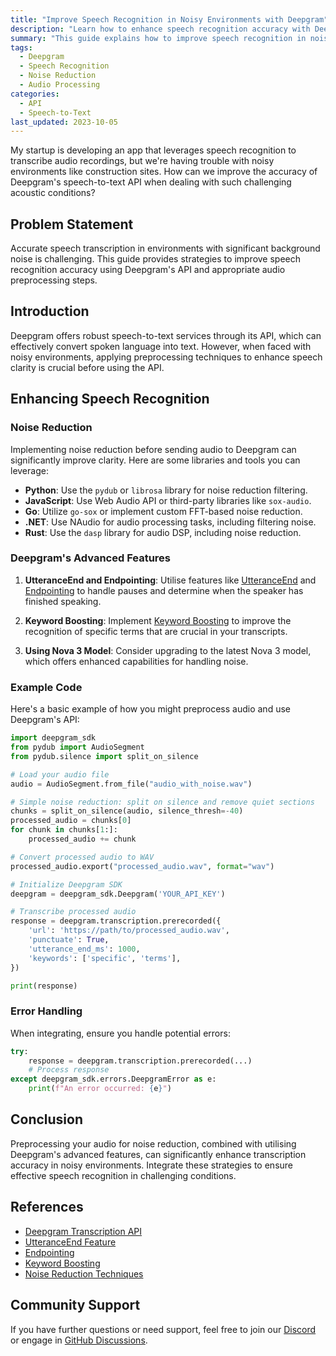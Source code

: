 ```yaml
---
title: "Improve Speech Recognition in Noisy Environments with Deepgram"
description: "Learn how to enhance speech recognition accuracy with Deepgram's API in noisy environments using advanced features and audio preprocessing techniques."
summary: "This guide explains how to improve speech recognition in noisy environments by using Deepgram's speech-to-text API alongside audio preprocessing techniques such as noise reduction and speaker diarisation to enhance speech clarity and accuracy."
tags: 
  - Deepgram
  - Speech Recognition
  - Noise Reduction
  - Audio Processing
categories: 
  - API
  - Speech-to-Text
last_updated: 2023-10-05
---
```


<CommunityQuestion>My startup is developing an app that leverages speech recognition to transcribe audio recordings, but we're having trouble with noisy environments like construction sites. How can we improve the accuracy of Deepgram's speech-to-text API when dealing with such challenging acoustic conditions?</CommunityQuestion>

## Problem Statement

Accurate speech transcription in environments with significant background noise is challenging. This guide provides strategies to improve speech recognition accuracy using Deepgram's API and appropriate audio preprocessing steps.

## Introduction

Deepgram offers robust speech-to-text services through its API, which can effectively convert spoken language into text. However, when faced with noisy environments, applying preprocessing techniques to enhance speech clarity is crucial before using the API.

## Enhancing Speech Recognition

### Noise Reduction

Implementing noise reduction before sending audio to Deepgram can significantly improve clarity. Here are some libraries and tools you can leverage:

- **Python**: Use the `pydub` or `librosa` library for noise reduction filtering.
- **JavaScript**: Use Web Audio API or third-party libraries like `sox-audio`.
- **Go**: Utilize `go-sox` or implement custom FFT-based noise reduction.
- **.NET**: Use NAudio for audio processing tasks, including filtering noise.
- **Rust**: Use the `dasp` library for audio DSP, including noise reduction.

### Deepgram's Advanced Features

1. **UtteranceEnd and Endpointing**: Utilise features like [UtteranceEnd](./docs/utterance-end) and [Endpointing](./docs/endpointing) to handle pauses and determine when the speaker has finished speaking.

2. **Keyword Boosting**: Implement [Keyword Boosting](./docs/keywords/) to improve the recognition of specific terms that are crucial in your transcripts.

3. **Using Nova 3 Model**: Consider upgrading to the latest Nova 3 model, which offers enhanced capabilities for handling noise.

### Example Code

Here's a basic example of how you might preprocess audio and use Deepgram's API:

```python
import deepgram_sdk
from pydub import AudioSegment
from pydub.silence import split_on_silence

# Load your audio file
audio = AudioSegment.from_file("audio_with_noise.wav")

# Simple noise reduction: split on silence and remove quiet sections
chunks = split_on_silence(audio, silence_thresh=-40)
processed_audio = chunks[0]
for chunk in chunks[1:]:
    processed_audio += chunk

# Convert processed audio to WAV
processed_audio.export("processed_audio.wav", format="wav")

# Initialize Deepgram SDK
deepgram = deepgram_sdk.Deepgram('YOUR_API_KEY')

# Transcribe processed audio
response = deepgram.transcription.prerecorded({
    'url': 'https://path/to/processed_audio.wav',
    'punctuate': True,
    'utterance_end_ms': 1000,
    'keywords': ['specific', 'terms'],
})

print(response)
```

### Error Handling

When integrating, ensure you handle potential errors:

```python
try:
    response = deepgram.transcription.prerecorded(...)
    # Process response
except deepgram_sdk.errors.DeepgramError as e:
    print(f"An error occurred: {e}")
```

## Conclusion

Preprocessing your audio for noise reduction, combined with utilising Deepgram's advanced features, can significantly enhance transcription accuracy in noisy environments. Integrate these strategies to ensure effective speech recognition in challenging conditions.

## References

- [Deepgram Transcription API](./docs/getting-started-with-pre-recorded-audio)
- [UtteranceEnd Feature](./docs/utterance-end)
- [Endpointing](./docs/endpointing)
- [Keyword Boosting](./docs/keywords/)
- [Noise Reduction Techniques](https://pypi.org/project/pydub/)

## Community Support

If you have further questions or need support, feel free to join our [Discord](https://discord.gg/deepgram) or engage in [GitHub Discussions](https://github.com/deepgram/deepgram-python-sdk/discussions).